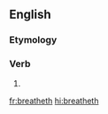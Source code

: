==English==

===Etymology===
{{suffix|breathe|eth|lang=en}}

===Verb===
{{head|en|verb form}}

# {{en-archaic third-person singular of|breathe}}

[[fr:breatheth]]
[[hi:breatheth]]